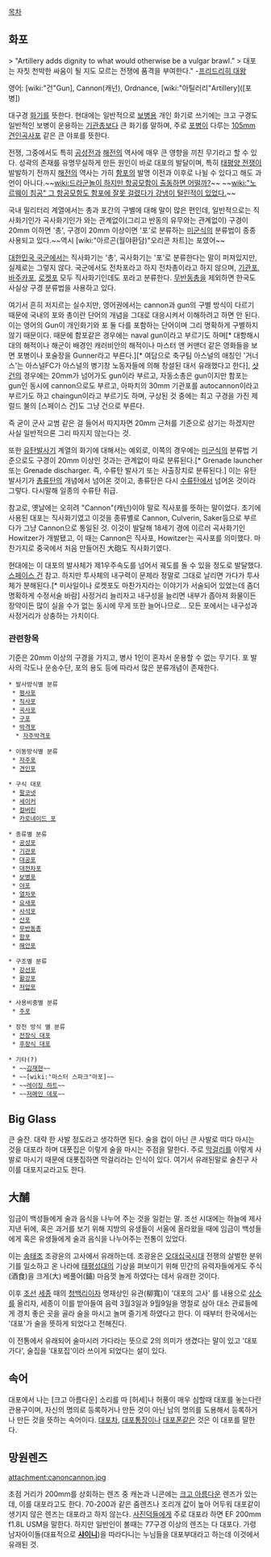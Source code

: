[[목차]]

== 화포 ==
> "Artillery adds dignity to what would otherwise be a vulgar brawl.”
> 대포는 자칫 천박한 싸움이 될 지도 모르는 전쟁에 품격을 부여한다." -[[프리드리히 대왕]]

영어: [wiki:"건"Gun], Cannon(캐넌), Ordnance, [wiki:"아틸러리"Artillery]([포병])

대구경 [[화기]]를 뜻한다. 현대에는 일반적으로 [[보병]]용 개인 화기로 쓰기에는 크고 구경도 일반적인 보병이 운용하는 [[기관총]]보다 큰 화기를 말하며, 주로 [[포병]]이 다루는 [[105mm 견인곡사포]] 같은 큰 야포를 뜻한다.

전쟁, 그중에서도 특히 [[공성전]]과 [[해전]]의 역사에 매우 큰 영향을 끼친 무기라고 할 수 있다. 성곽의 존재를 유명무실하게 만든 원인이 바로 대포의 발달이며, 특히 [[태평양 전쟁]]이 발발하기 전까지 [[해전]]의 역사는 가히 [[함포]]의 발명 이전과 이후로 나뉠 수 있다고 해도 과언이 아니다.~~[[wiki:드라군놀이 하지만 항공모함이 출동하면 어떨까?]]~~ ~~[[wiki:"노르웨이 침공" 그 항공모함도 함포에 잘못 걸렸다가 강냉이 털린적이 있었다.]]~~ 

국내 밀리터리 계열에서는 총과 포간의 구별에 대해 말이 많은 편인데, 일반적으로는 직사화기인가 곡사화기인가 와는 관계없이(그리고 반동의 유무와는 관계없이) 구경이 20mm 이하면 '총', 구경이 20mm 이상이면 '포'로 분류하는 [[미군]]식의 분류법이 종종 사용되고 있다.~~역시 [wiki:"아르곤(월야환담)"오리콘 차트]는 포였어~~

[[대한민국 국군]]에서는 직사화기는 '총', 곡사화기는 '포'로 분류한다는 말이 퍼져있지만, 실제로는 그렇지 않다. 국군에서도 전차포라고 하지 전차총이라고 하지 않으며, [[기관포]], [[바주카]]포, [[로켓]]포 모두 직사화기인데도 포라고 분류한다. [[무반동총]]을 제외하면 한국도 사실상 구경 분류법을 사용하고 있다.

여기서 흔히 저지르는 실수지만, 영어권에서는 cannon과 gun의 구별 방식이 다르기 때문에 국내의 포와 총이란 단어의 개념을 그대로 대응시켜서 이해하려고 하면 안 된다. 이는 영어의 Gun이 개인화기와 포 둘 다를 포함하는 단어이며 그리 명확하게 구별하지 않기 때문이다. 때문에 함포같은 경우에는 naval gun이라고 부르기도 하며[* 대항해시대의 해적이나 해군이 배경인 캐러비안의 해적이나 마스터 앤 커맨더 같은 영화들을 보면 포병이나 포술장을 Gunner라고 부른다.][* 여담으로 축구팀 아스널의 애칭인 '거너스'는 아스널FC가 아스널의 병기창 노동자들에 의해 창설된 대서 유래했다고 한다], [[샷건]]의 경우에는 20mm가 넘어가도 gun이라 부르고, 자동소총은 gun이지만 함포는 gun인 동시에 cannon으로도 부르고, 아파치의 30mm 기관포를 autocannon이라고 부르기도 하고 chaingun이라고 부르기도 하며, 구상된 것 중에는 최고 구경을 가진 제럴드 불의 [스페이스 건]도 그냥 건으로 부른다.

즉 굳이 군사 교범 같은 걸 들어서 따지자면 20mm 근처를 기준으로 삼기는 하겠지만 사실 일반적으론 그리 따지지 않는다는 것.

또한 [[유탄발사기]] 계열의 화기에 대해서는 예외로, 이쪽의 경우에는 [[미군]]식의 분류법 기준으로도 구경이 20mm 이상인 것과는 관계없이 따로 분류된다.[* Grenade launcher 또는 Grenade discharger. 즉, 수류탄 발사기 또는 사출장치로 분류된다.] 이는 유탄발사기가 [[총류탄]]의 개념에서 넘어온 것이고, 총류탄은 다시 [[수류탄]]에서 넘어온 것이라 그렇다. 다시말해 일종의 수류탄 취급.

참고로, 옛날에는 오히려 "Cannon"(캐넌)이야 말로 직사포를 뜻하는 말이었다. 초기에 사용된 대포는 직사화기였고 이것을 종류별로 Cannon, Culverin, Saker등으로 부르다가 그냥 Cannon으로 통일된 것. 이것이 발달해 18세기 경에 이르러 곡사화기인 Howitzer가 개발됐고, 이 때는 Cannon은 직사포, Howitzer는 곡사포를 의미했다. 마찬가지로 중국에서 처음 만들어진 大砲도 직사화기였다.

현대에는 이 대포의 발사체가 제1우주속도를 넘어서 궤도를 돌 수 있을 정도로 발달했다. [[스페이스 건]] 참고. 하지만 투사체의 내구력이 문제라 정말로 그대로 날리면 가다가 투사체가 분해된다.[* 미사일이나 로켓포도 마찬가지라는 이야기가 서술되어 있었는데 좀더 명확하게 수정서술 바람] 사정거리 늘리자고 내구성을 늘리면 내부가 좁아져 화물이든 장약이든 많이 실을 수가 없는 동시에 무게 또한 늘어나므로... 모든 포에서는 내구성과 사정거리가 상충하는 가치이다.

=== 관련항목 ===
기준은 20mm 이상의 구경을 가지고, 병사 1인이 혼자서 운용할 수 없는 무기다. 포 발사의 각도나 운송수단, 포의 용도 등에 따라서 많은 분류개념이 존재한다. 

 * 발사방식별 분류
  * [[평사포]]
  * [[직사포]]
  * [[곡사포]]
  * [[구포]]
  * [[박격포]]
   * [[자주박격포]]

 * 이동방식별 분류
  * [[자주포]]
  * [[견인포]]

 * 구식 대포
  * [[팔코넷]]
  * [[세이커]]
  * [[컬버린]]
  * [[카로네이드 포]]

 * 종류별 분류
  * [[공성포]]
  * [[기관포]]
  * [[대공포]]
  * [[대전차포]]
  * [[보병포]]
  * [[야포]]
  * [[열차포]]
  * [[요새포]]
  * [[사석포]]
  * [[산포]]
  * [[무반동총]]
  * [[함포]]
  * [[해안포]]

 * 구조별 분류
  * [[강선]]포
  * [[활강포]]
  * [[저압포]]

 * 사용비중별 분류
  * [[주포]]

 * 장전 방식 별 분류
  * [[전장식 대포]]
  * [[후장식 대포]]

 * 기타(?)
  * ~~[[김재현]]~~
  * ~~[wiki:"마스터 스파크"마포]~~
  * ~~[[레이징 하트]]~~
  * ~~[[저메인 데포]]~~

== Big Glass ==
큰 술잔. 대략 한 사발 정도라고 생각하면 된다. 술을 컵이 아닌 큰 사발로 떠다 마시는 것을 대포라 하며 대폿집은 이렇게 술을 마시는 주점을 말한다. 주로 [[막걸리]]를 이렇게 사발로 마시기 때문에 대폿집하면 막걸리라는 인식이 있다. 여기서 유래된말로 술친구 사이를 대포지교라고도 한다.

== 大酺 ==
임금이 백성들에게 술과 음식을 나누어 주는 것을 일컫는 말. 조선 시대에는 하늘에 제사지낸 뒤에, 혹은 과거를 보기 위해 지방의 유생들이 서울에 올라왔을 때에 임금이 백성들에게 혹은 유생들에게 술과 음식을 나누어주는 전통이 있었다. 

이는 [[송태조]] 조광윤의 고사에서 유래하는데. 조광윤은 [[오대십국시대]] 전쟁의 살벌한 분위기를 일소하고 온 나라에 [[태평성대]]의 기상을 펴보이기 위해 민간의 유력자들에게도 주식(酒食)을 크게(大) 베풀어(鋪) 마음껏 놀게 하였다는 데서 유래한 것이다.

이후 [[조선]] [[세종]] 때의 [[청백리]]이자 명재상인 유관(柳寬)이 '대포의 고사' 를 내용으로 [[상소]]를 올리자, 세종이 이를 받아들여 음력 3월3일과 9월9일을 명절로 삼아 대소 관료들에게 경치 좋은 곳을 골라 술을 마시고 놀며 즐기게 하였다고 한다. 이 때부터 한국에서는 '대포'가 술을 뜻하게 되었다고 전해진다.

이 전통에서 유래되어 술마시러 가다라는 뜻으로 2의 의미가 생겼다는 말이 있고 '대포가다', 술집을 '대포집'이라 쓰이게 되었다는 설이 있다.

== 속어 ==
대포에서 나는 [크고 아름다운] 소리를 따 [허세]나 허풍이 매우 심할때 대포를 놓는다란 관용구이며, 자신의 명의로 등록하거나 만든 것이 아닌 남의 명의를 도용해서 등록하거나 만든 것을 뜻하는 속어이다. [[대포차]], [[대포통장]]이나 [[대포폰]]같은 것은 이 대포를 말한다.

== 망원렌즈 ==
attachment:canoncannon.jpg

초점 거리가 200mm를 상회하는 렌즈 중 캐논과 니콘에는 [[크고 아름다운]] 렌즈가 있는데, 이를 대포라고도 한다. 70-200과 같은 줌렌즈나 조리개 값이 높아 어두워 대포같이 생기지 않은 렌즈는 대포라고 하지 않는다.
[[사진덕]]들에게 주로 대포라 하면 EF 200mm f1.8L USM을 말한다. 하지만 일반인이 볼때는 77구경 이상의 렌즈는 다 대포다. 가령 남자아이돌(대표적으로 '''[[샤이니]]''')을 따라다니는 누님들을 대포부대라고 하는데 이것에서 유래된 것.
